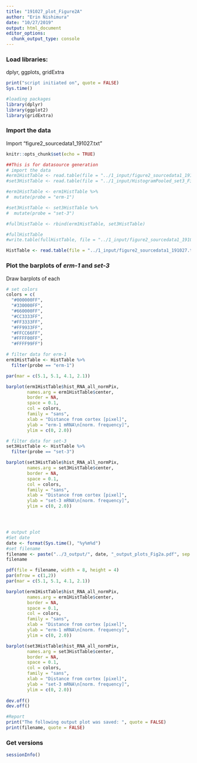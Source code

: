 ```yaml
---
title: "191027_plot_Figure2A"
author: "Erin Nishimura"
date: "10/27/2019"
output: html_document
editor_options: 
  chunk_output_type: console
---
```


### Load libraries: 

dplyr, ggplots, gridExtra
```r
print("script initiated on", quote = FALSE)
Sys.time()

#loading packages
library(dplyr)
library(ggplot2)
library(gridExtra)

```


### Import the data

Import "figure2_sourcedata1_191027.txt"
```r
knitr::opts_chunk$set(echo = TRUE)

##This is for datasource generation
# import the data
#erm1HistTable <- read.table(file = "../1_input/figure2_sourcedata1_191027.csv", header = TRUE, sep = ";") 
#set3HistTable <- read.table(file = "../1_input/HistogramPooled_set3_Fig2A.csv", header = TRUE, sep = ";") 

#erm1HistTable <- erm1HistTable %>%
#  mutate(probe = "erm-1")

#set3HistTable <- set3HistTable %>%
#  mutate(probe = "set-3")

#fullHistTable <- rbind(erm1HistTable, set3HistTable)

#fullHistTable
#write.table(fullHistTable, file = "../1_input/figure2_sourcedata1_191027.txt", quote = FALSE, sep = "\t")

HistTable <- read.table(file = "../1_input/figure2_sourcedata1_191027.txt", header = TRUE)
```

### Plot the barplots of _erm-1_ and _set-3_

Draw barplots of each


```r

# set colors
colors = c(
  "#000000FF",
  "#330000FF",
  "#660000FF",
  "#CC3333FF",
  "#FF3333FF",
  "#FF9933FF",
  "#FFCC66FF",
  "#FFFF00FF",
  "#FFFF99FF")

# filter data for erm-1
erm1HistTable <- HistTable %>%
  filter(probe == "erm-1")

par(mar = c(5.1, 5.1, 4.1, 2.1))

barplot(erm1HistTable$hist_RNA_all_normPix,
        names.arg = erm1HistTable$center,
        border = NA,
        space = 0.1,
        col = colors,
        family = "sans",
        xlab = "Distance from cortex [pixel]", 
        ylab = "erm-1 mRNA\n[norm. frequency]", 
        ylim = c(0, 2.0))

# filter data for set-3 
set3HistTable <- HistTable %>%
  filter(probe == "set-3")

barplot(set3HistTable$hist_RNA_all_normPix,
        names.arg = set3HistTable$center,
        border = NA,
        space = 0.1,
        col = colors,
        family = "sans",
        xlab = "Distance from cortex [pixel]", 
        ylab = "set-3 mRNA\n[norm. frequency]", 
        ylim = c(0, 2.0))




# output plot
#Set date
date <- format(Sys.time(), "%y%m%d")
#set filename
filename <- paste("../3_output/", date, "_output_plots_Fig2a.pdf", sep = "")
filename

pdf(file = filename, width = 8, height = 4)
par(mfrow = c(1,2))
par(mar = c(5.1, 5.1, 4.1, 2.1))

barplot(erm1HistTable$hist_RNA_all_normPix,
        names.arg = erm1HistTable$center,
        border = NA,
        space = 0.1,
        col = colors,
        family = "sans",
        xlab = "Distance from cortex [pixel]", 
        ylab = "erm-1 mRNA\n[norm. frequency]", 
        ylim = c(0, 2.0))

barplot(set3HistTable$hist_RNA_all_normPix,
        names.arg = set3HistTable$center,
        border = NA,
        space = 0.1,
        col = colors,
        family = "sans",
        xlab = "Distance from cortex [pixel]", 
        ylab = "set-3 mRNA\n[norm. frequency]", 
        ylim = c(0, 2.0))
  
dev.off()
dev.off()

#Report
print("The following output plot was saved: ", quote = FALSE)
print(filename, quote = FALSE)

```

### Get versions
```r
sessionInfo()
```

